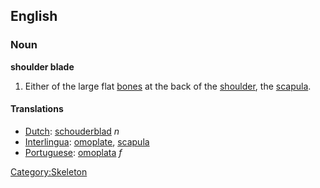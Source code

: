 ==English==
===Noun===
'''shoulder blade'''
# Either of the large flat [[bone]]s at the back of the [[shoulder]], the [[scapula]].

====Translations====
*[[Dutch]]: [[schouderblad]] ''n''
*[[Interlingua]]: [[omoplate]], [[scapula]]
*[[Portuguese]]: [[omoplata]] ''f''

[[Category:Skeleton]]
